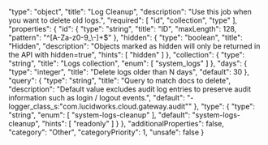   "type": "object",
  "title": "Log Cleanup",
  "description": "Use this job when you want to delete old logs.",
  "required": [
    "id",
    "collection",
    "type"
  ],
  "properties": {
    "id": {
      "type": "string",
      "title": "ID",
      "maxLength": 128,
      "pattern": "^[A-Za-z0-9_\\-]+$"
    },
    "hidden": {
      "type": "boolean",
      "title": "Hidden",
      "description": "Objects marked as hidden will only be returned in the API with hidden=true",
      "hints": [
        "hidden"
      ]
    },
    "collection": {
      "type": "string",
      "title": "Logs collection",
      "enum": [
        "system_logs"
      ]
    },
    "days": {
      "type": "integer",
      "title": "Delete logs older than N days",
      "default": 30
    },
    "query": {
      "type": "string",
      "title": "Query to match docs to delete",
      "description": "Default value excludes audit log entries to preserve audit information such as login / logout events.",
      "default": "-logger_class_s:\"com.lucidworks.cloud.gateway.audit\""
    },
    "type": {
      "type": "string",
      "enum": [
        "system-logs-cleanup"
      ],
      "default": "system-logs-cleanup",
      "hints": [
        "readonly"
      ]
    }
  },
  "additionalProperties": false,
  "category": "Other",
  "categoryPriority": 1,
  "unsafe": false
}
